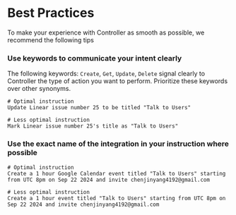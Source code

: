 # Best Practices

To make your experience with Controller as smooth as possible, we recommend the following tips

### Use keywords to communicate your intent clearly

The following keywords: `Create`, `Get`, `Update`, `Delete` signal clearly to Controller the type of action you want to perform. Prioritize these keywords over other synonyms.

```
# Optimal instruction
Update Linear issue number 25 to be titled "Talk to Users"
```

```
# Less optimal instruction
Mark Linear issue number 25's title as "Talk to Users"
```

### Use the exact name of the integration in your instruction where possible

```
# Optimal instruction
Create a 1 hour Google Calendar event titled "Talk to Users" starting from UTC 8pm on Sep 22 2024 and invite chenjinyang4192@gmail.com
```

```
# Less optimal instruction
Create a 1 hour event titled "Talk to Users" starting from UTC 8pm on Sep 22 2024 and invite chenjinyang4192@gmail.com
```
